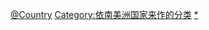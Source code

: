 {{Categories by country|nocat}}

[[Category:南美洲軍事|@Country]]
[[Category:依南美洲国家来作的分类|Category:依南美洲国家来作的分类]]
[[Category:各國軍事|*]]